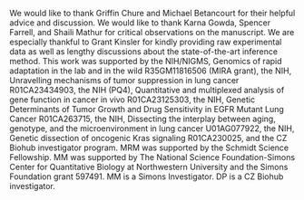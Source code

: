 We would like to thank Griffin Chure and Michael Betancourt for their helpful
advice and discussion. We would like to thank Karna Gowda, Spencer Farrell, and
Shaili Mathur for critical observations on the manuscript. We are especially
thankful to Grant Kinsler for kindly providing raw experimental data as well as
lengthy discussions about the state-of-the-art inference method. This work was
 supported by the NIH/NIGMS, Genomics of rapid adaptation in the lab and in the
wild R35GM11816506 (MIRA grant), the NIH, Unravelling mechanisms of tumor
suppression in lung cancer R01CA23434903, the NIH (PQ4), Quantitative and
multiplexed analysis of gene function in cancer in vivo R01CA23125303, the NIH,
Genetic Determinants of Tumor Growth and Drug Sensitivity in EGFR Mutant Lung
Cancer R01CA263715, the NIH, Dissecting the interplay between aging, genotype,
and the microenvironment in lung cancer U01AG077922, the NIH, Genetic dissection
of oncogenic Kras signaling R01CA230025, and the CZ Biohub investigator program.
MRM was supported by the Schmidt Science Fellowship. MM was supported by The
National Science Foundation-Simons Center for Quantitative Biology at
Northwestern University and the Simons Foundation grant 597491. MM is a Simons
Investigator. DP is a CZ Biohub investigator.